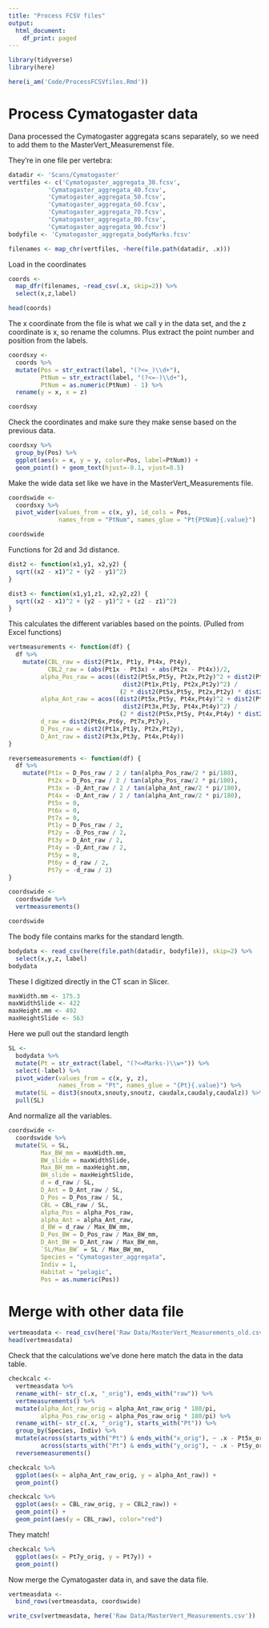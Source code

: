 ```yaml
---
title: "Process FCSV files"
output:
  html_document:
    df_print: paged
---
```


```r
library(tidyverse)
library(here)
```

```r
here(i_am('Code/ProcessFCSVfiles.Rmd'))
```

# Process Cymatogaster data

Dana processed the Cymatogaster aggregata scans separately, so we need to add them to the MasterVert_Measuremenst file.

They're in one file per vertebra:
```r
datadir <- 'Scans/Cymatogaster'
vertfiles <- c('Cymatogaster_aggregata_30.fcsv',
           'Cymatogaster_aggregata_40.fcsv',
           'Cymatogaster_aggregata_50.fcsv',
           'Cymatogaster_aggregata_60.fcsv',
           'Cymatogaster_aggregata_70.fcsv',
           'Cymatogaster_aggregata_80.fcsv',
           'Cymatogaster_aggregata_90.fcsv')
bodyfile <- 'Cymatogaster_aggregata_bodyMarks.fcsv'
```

```r
filenames <- map_chr(vertfiles, ~here(file.path(datadir, .x)))
```

Load in the coordinates
```r
coords <-
  map_dfr(filenames, ~read_csv(.x, skip=2)) %>%
  select(x,z,label)
```

```r
head(coords)
```
The x coordinate from the file is what we call y in the data set, and the z coordinate is x, so rename the columns. Plus extract the point number and position from the labels.
```r
coordsxy <-
  coords %>%
  mutate(Pos = str_extract(label, "(?<=_)\\d+"),
         PtNum = str_extract(label, "(?<=-)\\d+"),
         PtNum = as.numeric(PtNum) - 1) %>%
  rename(y = x, x = z)

coordsxy
```
Check the coordinates and make sure they make sense based on the previous data.
```r
coordsxy %>%
  group_by(Pos) %>%
  ggplot(aes(x = x, y = y, color=Pos, label=PtNum)) +
  geom_point() + geom_text(hjust=-0.1, vjust=0.5)
```

Make the wide data set like we have in the MasterVert_Measurements file.
```r
coordswide <-
  coordsxy %>%
  pivot_wider(values_from = c(x, y), id_cols = Pos,
              names_from = "PtNum", names_glue = "Pt{PtNum}{.value}")

coordswide
```

Functions for 2d and 3d distance.
```r
dist2 <- function(x1,y1, x2,y2) {
  sqrt((x2 - x1)^2 + (y2 - y1)^2)
}

dist3 <- function(x1,y1,z1, x2,y2,z2) {
  sqrt((x2 - x1)^2 + (y2 - y1)^2 + (z2 - z1)^2)
}
```

This calculates the different variables based on the points. (Pulled from Excel functions)
```r
vertmeasurements <- function(df) {
  df %>%
    mutate(CBL_raw = dist2(Pt1x, Pt1y, Pt4x, Pt4y),
           CBL2_raw = (abs(Pt1x - Pt3x) + abs(Pt2x - Pt4x))/2,
         alpha_Pos_raw = acos((dist2(Pt5x,Pt5y, Pt2x,Pt2y)^2 + dist2(Pt5x,Pt5y, Pt1x,Pt1y)^2 -
                                dist2(Pt1x,Pt1y, Pt2x,Pt2y)^2) / 
                               (2 * dist2(Pt5x,Pt5y, Pt2x,Pt2y) * dist2(Pt5x,Pt5y, Pt1x,Pt1y))) * 180/pi,
         alpha_Ant_raw = acos((dist2(Pt5x,Pt5y, Pt4x,Pt4y)^2 + dist2(Pt5x,Pt5y, Pt3x,Pt3y)^2 -
                                dist2(Pt3x,Pt3y, Pt4x,Pt4y)^2) / 
                               (2 * dist2(Pt5x,Pt5y, Pt4x,Pt4y) * dist2(Pt5x,Pt5y, Pt3x,Pt3y))) * 180/pi,
         d_raw = dist2(Pt6x,Pt6y, Pt7x,Pt7y),
         D_Pos_raw = dist2(Pt1x,Pt1y, Pt2x,Pt2y),
         D_Ant_raw = dist2(Pt3x,Pt3y, Pt4x,Pt4y))
}

reversemeasurements <- function(df) {
  df %>%
    mutate(Pt1x = D_Pos_raw / 2 / tan(alpha_Pos_raw/2 * pi/180),
           Pt2x = D_Pos_raw / 2 / tan(alpha_Pos_raw/2 * pi/180),
           Pt3x = -D_Ant_raw / 2 / tan(alpha_Ant_raw/2 * pi/180),
           Pt4x = -D_Ant_raw / 2 / tan(alpha_Ant_raw/2 * pi/180),
           Pt5x = 0,
           Pt6x = 0,
           Pt7x = 0,
           Pt1y = D_Pos_raw / 2,
           Pt2y = -D_Pos_raw / 2,
           Pt3y = D_Ant_raw / 2,
           Pt4y = -D_Ant_raw / 2,
           Pt5y = 0,
           Pt6y = d_raw / 2,
           Pt7y = -d_raw / 2)
}
```

```r
coordswide <-
  coordswide %>% 
  vertmeasurements()

coordswide
```
The body file contains marks for the standard length.
```r
bodydata <- read_csv(here(file.path(datadir, bodyfile)), skip=2) %>%
  select(x,y,z, label)
bodydata
```

These I digitized directly in the CT scan in Slicer.
```r
maxWidth.mm <- 175.3
maxWidthSlide <- 422
maxHeight.mm <- 492
maxHeightSlide <- 563
```

Here we pull out the standard length
```r
SL <-
  bodydata %>%
  mutate(Pt = str_extract(label, "(?<=Marks-)\\w+")) %>%
  select(-label) %>%
  pivot_wider(values_from = c(x, y, z), 
              names_from = "Pt", names_glue = "{Pt}{.value}") %>%
  mutate(SL = dist3(snoutx,snouty,snoutz, caudalx,caudaly,caudalz)) %>%
  pull(SL)
```

And normalize all the variables.
```r
coordswide <-
  coordswide %>%
  mutate(SL = SL,
         Max_BW_mm = maxWidth.mm,
         BW_slide = maxWidthSlide,
         Max_BH_mm = maxHeight.mm,
         BH_slide = maxHeightSlide,
         d = d_raw / SL,
         D_Ant = D_Ant_raw / SL,
         D_Pos = D_Pos_raw / SL,
         CBL = CBL_raw / SL,
         alpha_Pos = alpha_Pos_raw,
         alpha_Ant = alpha_Ant_raw,
         d_BW = d_raw / Max_BW_mm,
         D_Pos_BW = D_Pos_raw / Max_BW_mm,
         D_Ant_BW = D_Ant_raw / Max_BW_mm,
         `SL/Max_BW` = SL / Max_BW_mm,
         Species = "Cymatogaster_aggregata",
         Indiv = 1,
         Habitat = "pelagic",
         Pos = as.numeric(Pos))
```

# Merge with other data file

```r
vertmeasdata <- read_csv(here('Raw Data/MasterVert_Measurements_old.csv'))
head(vertmeasdata)
```

Check that the calculations we've done here match the data in the data table.
```r
checkcalc <-
  vertmeasdata %>%
  rename_with(~ str_c(.x, "_orig"), ends_with("raw")) %>%
  vertmeasurements() %>%
  mutate(alpha_Ant_raw_orig = alpha_Ant_raw_orig * 180/pi,
         alpha_Pos_raw_orig = alpha_Pos_raw_orig * 180/pi) %>%
  rename_with(~ str_c(.x, "_orig"), starts_with("Pt")) %>%
  group_by(Species, Indiv) %>%
  mutate(across(starts_with("Pt") & ends_with("x_orig"), ~ .x - Pt5x_orig),
         across(starts_with("Pt") & ends_with("y_orig"), ~ .x - Pt5y_orig)) %>%
  reversemeasurements()
```

```r
checkcalc %>%
  ggplot(aes(x = alpha_Ant_raw_orig, y = alpha_Ant_raw)) +
  geom_point()
```


```r
checkcalc %>%
  ggplot(aes(x = CBL_raw_orig, y = CBL2_raw)) +
  geom_point() +
  geom_point(aes(y = CBL_raw), color="red")
```
They match!

```r
checkcalc %>%
  ggplot(aes(x = Pt7y_orig, y = Pt7y)) +
  geom_point()
```

Now merge the Cymatogaster data in, and save the data file.
```r
vertmeasdata <-
  bind_rows(vertmeasdata, coordswide)
```

```r
write_csv(vertmeasdata, here('Raw Data/MasterVert_Measurements.csv'))
```

